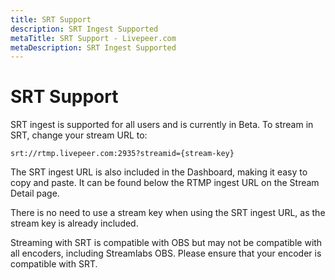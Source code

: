 ```yaml
---
title: SRT Support
description: SRT Ingest Supported
metaTitle: SRT Support - Livepeer.com
metaDescription: SRT Ingest Supported
---
```


# SRT Support

SRT ingest is supported for all users and is currently in Beta. To stream in
SRT, change your stream URL to:

`srt://rtmp.livepeer.com:2935?streamid={stream-key}`

The SRT ingest URL is also included in the Dashboard, making it easy to copy and paste. It can be found below the RTMP ingest URL on the Stream Detail page. 

There is no need to use a stream key when using the SRT ingest URL, as the stream key is already included. 

Streaming with SRT is compatible with OBS but may not be compatible with all
encoders, including Streamlabs OBS. Please ensure that your encoder is compatible with SRT.
